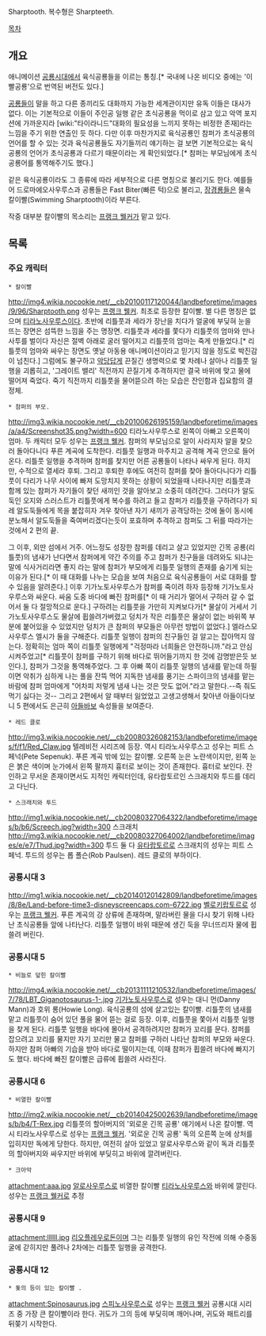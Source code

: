 Sharptooth. 복수형은 Sharpteeth.

[[목차]]

== 개요 ==
애니메이션 [[공룡시대]]에서 육식공룡들을 이르는 통칭.[* 국내에 나온 비디오 중에는 '이빨공룡'으로 번역된 버전도 있다.]

[[공룡]]들이 말을 하고 다른 종끼리도 대화까지 가능한 세계관이지만 유독 이들은 대사가 없다. 이는 기본적으로 이들이 주인공 일행 같은 초식공룡을 먹이로 삼고 있고 악역 포지션에 가까운지라 [wiki:"타이라니드"대화의 필요성을 느끼지 못하는 비정한 존재]라는 느낌을 주기 위한 연출인 듯 하다. 다만 이후 마찬가지로 육식공룡인 참퍼가 초식공룡의 언어를 할 수 있는 것과 육식공룡들도 자기들끼리 얘기하는 걸 보면 기본적으로는 육식공룡의 언어가 초식공룡과 다르기 때문이라는 게 확인되었다.[* 참퍼는 부모님에게 초식공룡어를 통역해주기도 했다.]

같은 육식공룡이라도 그 종류에 따라 세부적으로 다른 명칭으로 불리기도 한다. 예를들어 드로마에오사우루스과 공룡들은 Fast Biter(빠른 턱)으로 불리고, [[장경룡]]들은 물속 칼이빨(Swimming Sharptooth)이라 부른다.

작중 대부분 칼이빨의 목소리는 [[프랭크 웰커]]가 맡고 있다.

== 목록 ==
=== 주요 캐릭터 ===
 * 칼이빨
http://img4.wikia.nocookie.net/__cb20100117120044/landbeforetime/images/9/96/Sharptooth.png
성우는 [[프랭크 웰커]].
최초로 등장한 칼이빨. 별 다른 명칭은 없으며 [[티라노사우루스]]이다.
초반에 리틀풋과 세라가 장난을 치다가 얼굴에 부딪혀 눈을 뜨는 장면은 섬뜩한 느낌을 주는 명장면. 리틀풋과 세라를 쫓다가 리틀풋의 엄마와 만나 사투를 벌이다 자신은 절벽 아래로 굴러 떨어지고 리틀풋의 엄마는 죽게 만들었다.[* 리틀풋의 엄마와 싸우는 장면도 옛날 아동용 애니메이션이라고 믿기지 않을 정도로 박진감이 넘친다.]
그럼에도 불구하고 [[악당]]답게 끈질긴 생명력으로 몇 차례나 살아나 리틀풋 일행을 괴롭히고, '그레이트 밸리' 직전까지 끈질기게 추격하지만 결국 바위에 맞고 물에 떨어져 죽었다. 죽기 직전까지 리틀풋을 물어뜯으려 하는 모습은 잔인함과 집요함의 결정체.

 * 참퍼의 부모.
http://img3.wikia.nocookie.net/__cb20100626195159/landbeforetime/images/a/a4/Screenshot35.png?width=600
티라노사우루스로 왼쪽이 아빠고 오른쪽이 엄마. 두 캐릭터 모두 성우는 [[프랭크 웰커]].
참퍼의 부모님으로 알이 사라지자 알을 찾으러 돌아다니다 푸른 계곡에 도착한다. 리틀풋 일행과 마주치고 공격해 계곡 안으로 들어온다. 리틀풋 일행을 추격하며 참퍼를 찾지만 어른 공룡들이 나타나 싸우게 된다. 하지만, 수적으로 열세라 후퇴. 그리고 후퇴한 후에도 여전히 참퍼를 찾아 돌아다니다가 리틀풋이 다리가 나무 사이에 빠져 도망치지 못하는 상황이 되었을때 나타나지만 리틀풋과 함께 있는 참퍼가 자기들이 찾던 새끼인 것을 알아보고 소중히 데려간다. 그러다가 알도둑인 오지와 스러스트가 리틀풋에게 복수를 하려고 들고 참퍼가 리틀풋을 구하려다가 되레 알도둑들에게 목을 붙잡히자 겨우 찾아낸 자기 새끼가 공격당하는 것에 둘이 동시에 분노해서 알도둑들을 죽여버리겠다는듯이 포효하며 추격하고 참퍼도 그 뒤를 따라가는 것에서 2 편의 끝.

그 이후, 외딴 섬에서 거주. 어느정도 성장한 참퍼를 데리고 살고 있었지만 긴목 공룡(리틀풋)의 냄새가 난다면서 참퍼에게 약간 주의를 주고 참퍼가 친구들을 데려와도 되냐는 말에 식사거리라면 좋지 라는 말에 참퍼가 부모에게 리틀풋 일행의 존재를 숨기게 되는 이유가 된다.[* 이 때 대화를 나누는 모습을 보여 처음으로 육식공룡들이 서로 대화를 할 수 있음을 알려준다.] 이후 기가노토사우루스가 참퍼를 죽이려 하자 등장해 기가노토사우루스와 싸운다. 싸움 도중 바다에 빠진 참퍼를[* 이 때 거리가 멀어서 구하러 갈 수 없어서 둘 다 절망적으로 운다.] 구하려는 리틀풋을 가만히 지켜보다가[* 물살이 거세서 기가노토사우루스도 물살에 휩쓸려가버렸고 덩치가 작은 리틀풋은 물살이 없는 바위쪽 부분에 붙어있을 수 있었지만 덩치가 큰 참퍼의 부모들은 아무런 방법이 없었다.] 엘라스모사우루스 엘시가 둘을 구해준다. 리틀풋 일행이 참퍼의 친구들인 걸 알고는 잡아먹지 않는다. 정확히는 엄마 쪽이 리틀풋 일행에게 "걱정마라 너희들은 안전하니까."라고 안심시켜주었고[* 리틀풋이 참퍼를 구하기 위해 바다로 뛰어들기까지 한 것에 감명받은듯 보인다.], 참퍼가 그것을 통역해주었다. 그 후 아빠 쪽이 리틀풋 일행의 냄새를 맡는데 하필이면 악취가 심하게 나는 풀을 잔뜩 먹어 지독한 냄새를 풍기는 스파이크의 냄새를 맡는 바람에 참퍼 엄마에게 "어차피 저렇게 냄새 나는 것은 맛도 없어."라고 말한다.--즉 줘도 먹기 싫다는 것-- 그리고 2편에서 알 때부터 잃었었고 고생고생해서 찾아낸 아들이다보니 5 편에서도 은근히 [[아들바보]] 속성들을 보여준다.

 * 레드 클로
http://img3.wikia.nocookie.net/__cb20080326082153/landbeforetime/images/f/f1/Red_Claw.jpg
텔레비전 시리즈에 등장. 역시 티라노사우루스고 성우는 피트 스페넉(Pete Sepenuk).
푸른 계곡 밖에 있는 칼이빨. 오른쪽 눈은 노란색이지만, 왼쪽 눈은 붉은 색이며 눈가에서 왼쪽 팔까지 흉터로 보이는 것이 존재한다. 흉터로 보인다. 잔인하고 무서운 존재이면서도 지적인 캐릭터인데, 유타랍토르인 스크래치와 투드를 데리고 다닌다.

 * 스크래치와 투드
http://img1.wikia.nocookie.net/__cb20080327064322/landbeforetime/images/b/b6/Screech.jpg?width=300
스크래치
http://img3.wikia.nocookie.net/__cb20080327064002/landbeforetime/images/e/e7/Thud.jpg?width=300
투드
둘 다 [[유타랍토르]]로 스크래치의 성우는 피트 스페넉. 투드의 성우는 롭 폴슨(Rob Paulsen).
레드 클로의 부하이다.

=== 공룡시대 3 ===
http://img1.wikia.nocookie.net/__cb20140120142809/landbeforetime/images/8/8e/Land-before-time3-disneyscreencaps.com-6722.jpg
[[벨로키랍토르]]로 성우는 [[프랭크 웰커]].
푸른 계곡의 강 상류에 존재하며, 말라버린 물을 다시 찾기 위해 나타난 초식공룡들 앞에 나타난다. 리틀풋 일행이 바위 때문에 생긴 둑을 무너뜨리자 물에 휩쓸려 버린다.

=== 공룡시대 5 ===
 * 비늘로 덮힌 칼이빨
http://img4.wikia.nocookie.net/__cb20131111210532/landbeforetime/images/7/78/LBT_Giganotosaurus-1-.jpg
[[기가노토사우루스]]로 성우는 대니 먼(Danny Mann)과 호위 롱(Howie Long).
육식공룡의 섬에 살고있는 칼이빨. 리틀풋의 냄새를 맡고 리틀풋이 숨어 있던 풀을 물어 뜯는 걸로 등장.
이후, 리틀풋을 쫓아서 리틀풋 일행을 찾게 된다. 리틀풋 일행을 바다에 몰아서 공격하려지만 참퍼가 꼬리를 문다. 참퍼를 잡으려고 꼬리를 물지만 자기 꼬리만 물고 참퍼를 구하러 나타난 참퍼의 부모와 싸운다. 하지만 참퍼 아빠의 기습을 받아 바다로 떨이지는데, 이때 참퍼가 휩쓸려 바다에 빠지기도 했다. 바다에 빠진 칼이빨은 급류에 휩쓸려 사라진다.

=== 공룡시대 6 ===
 * 비열한 칼이빨
http://img2.wikia.nocookie.net/__cb20140425002639/landbeforetime/images/b/b4/T-Rex.jpg
리틀풋의 할아버지의 '외로운 긴목 공룡' 얘기에서 나온 칼이빨. 역시 티라노사우루스로 성우는 [[프랭크 웰커]].
'외로운 긴목 공룡' 독의 오른쪽 눈에 상처를 입히지만 독에게 당한다. 하지만, 여전히 살아 있었고 알로사우루스와 같이 독과 리틀풋의 할아버지와 싸우지만 바위에 부딪히고 바위에 깔려버린다.

 * 크아악
attachment:aaa.jpg
[[알로사우루스]]로 비열한 칼이빨 [[티라노사우루스]]와 바위에 깔린다.
성우는 [[프랭크 웰커]]로 추정

=== 공룡시대 9 ===

attachment:llllll.jpg
[[리오플레우로돈]]이며 그는 리틀풋 일행의 유인 작전에 의해 수중동굴에 갇히지만
풀려나 2차에는 리틀풋 일행을 공격한다.

=== 공룡시대 12 ===
 * 돛의 등이 있는 칼이빨 .
attachment:Spinosaurus.jpg
[[스피노사우루스]]로 성우는 [[프랭크 웰커]] 
공룡시대 시리즈 중 가장 큰 칼이빨이라 한다.
귀도가 그의 등에 부딫히며 깨어나며,
귀도와 패트리를 뒤쫒기 시작한다.
